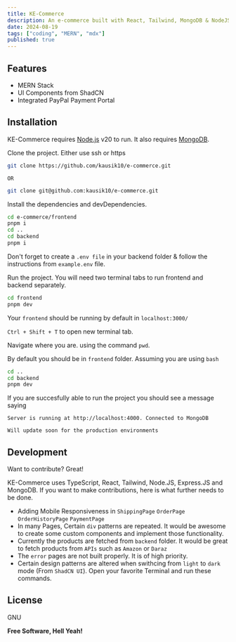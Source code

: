 ---
title: KE-Commerce
description: An e-commerce built with React, Tailwind, MongoDB & NodeJS
date: 2024-08-19
tags: ["coding", "MERN", "mdx"]
published: true
---

## Features

- MERN Stack
- UI Components from ShadCN
- Integrated PayPal Payment Portal

## Installation

KE-Commerce requires [Node.js](https://nodejs.org/) v20 to run.
It also requires [MongoDB](https://www.mongodb.com/products/platform/atlas-database).

Clone the project. Either use ssh or https

```sh
git clone https://github.com/kausik10/e-commerce.git
```

`OR`

```sh
git clone git@github.com:kausik10/e-commerce.git
```

Install the dependencies and devDependencies.

```sh
cd e-commerce/frontend
pnpm i
cd ..
cd backend
pnpm i
```

Don't forget to create a `.env file` in your backend folder & follow the instructions from `example.env` file.

Run the project. You will need two terminal tabs to run frontend and backend separately.

```sh
cd frontend
pnpm dev
```

Your `frontend` should be running by default in `localhost:3000/`

`Ctrl + Shift + T` to open new terminal tab.

Navigate where you are. using the command `pwd`.

By default you should be in `frontend` folder. Assuming you are using `bash`

```sh
cd ..
cd backend
pnpm dev
```

If you are succesfully able to run the project you should see a message saying

`Server is running at http://localhost:4000. Connected to MongoDB`

`Will update soon for the production environments`

## Development

Want to contribute? Great!

KE-Commerce uses TypeScript, React, Tailwind, Node.JS, Express.JS and MongoDB.
If you want to make contributions, here is what further needs to be done.

- Adding Mobile Responsiveness in `ShippingPage` `OrderPage` `OrderHistoryPage` `PaymentPage`
- In many Pages, Certain `div` patterns are repeated. It would be awesome to create some custom components and implement those functionality.
- Currently the products are fetched from `backend` folder. It would be great to fetch products from `APIs` such as `Amazon` or `Daraz`
- The `error` pages are not built properly. It is of high priority.
- Certain design patterns are altered when swithcing from `light` to `dark` mode (From `ShadCN UI`).
  Open your favorite Terminal and run these commands.

## License

GNU

**Free Software, Hell Yeah!**
